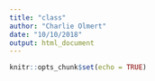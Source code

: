 ```yaml
---
title: "class"
author: "Charlie Olmert"
date: "10/10/2018"
output: html_document
---
```


```r
knitr::opts_chunk$set(echo = TRUE)
```

